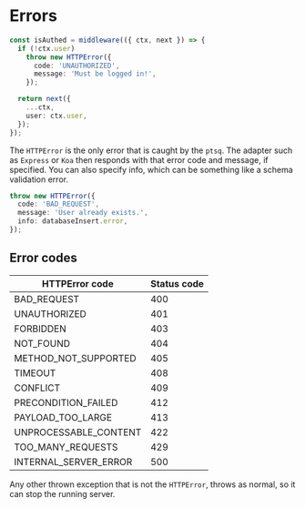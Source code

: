 # Errors

```ts title="server.ts"
const isAuthed = middleware(({ ctx, next }) => {
  if (!ctx.user)
    throw new HTTPError({
      code: 'UNAUTHORIZED',
      message: 'Must be logged in!',
    });

  return next({
    ...ctx,
    user: ctx.user,
  });
});
```

The `HTTPError` is the only error that is caught by the `ptsq`.
The adapter such as `Express` or `Koa` then responds with that error code and message, if specified.
You can also specify info, which can be something like a schema validation error.

```ts
throw new HTTPError({
  code: 'BAD_REQUEST',
  message: 'User already exists.',
  info: databaseInsert.error,
});
```

## Error codes

| HTTPError code        | Status code |
| --------------------- | ----------- |
| BAD_REQUEST           | 400         |
| UNAUTHORIZED          | 401         |
| FORBIDDEN             | 403         |
| NOT_FOUND             | 404         |
| METHOD_NOT_SUPPORTED  | 405         |
| TIMEOUT               | 408         |
| CONFLICT              | 409         |
| PRECONDITION_FAILED   | 412         |
| PAYLOAD_TOO_LARGE     | 413         |
| UNPROCESSABLE_CONTENT | 422         |
| TOO_MANY_REQUESTS     | 429         |
| INTERNAL_SERVER_ERROR | 500         |

Any other thrown exception that is not the `HTTPError`, throws as normal, so it can stop the running server.
